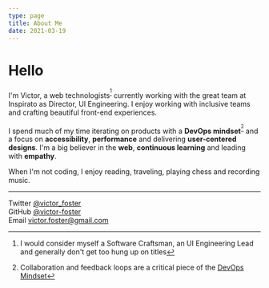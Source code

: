 ```yaml
---
type: page
title: About Me
date: 2021-03-19
---
```


# Hello

I'm Victor, a web technologists<sup>[^1]</sup> currently working with the great team at Inspirato as Director, UI Engineering.  I enjoy working with inclusive teams and crafting beautiful front-end experiences.

I spend much of my time iterating on products with a **DevOps mindset**<sup>[^2]</sup> and a focus on **accessibility**, **performance** and delivering **user-centered designs**.  I'm a big believer in the **web**, **continuous learning** and leading with  **empathy**.  

When I'm not coding, I enjoy reading, traveling, playing chess and recording music.

---

Twitter [@victor_foster](https://twitter.com/victor_foster)<br />
GitHub [@victor-foster](https://github.com/victor-foster)<br />
Email [victor.foster@gmail.com](mailto:victor.foster@gmail.com)<br />

[^1]: I would consider myself a Software Craftsman, an UI Engineering Lead and generally don't get too hung up on titles
[^2]: Collaboration and feedback loops are a critical piece of the [DevOps Mindset](https://opensource.com/article/19/5/values-devops-mindset)
[^3]: From Dan Pink’s book Drive: The Surprising Truth About What Motivates Us
[^4]: From Don Norman’s book Emotional Design: Why We Love (or Hate) Everyday Things
